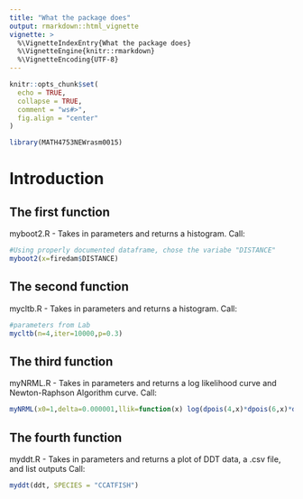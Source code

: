 ```yaml
---
title: "What the package does"
output: rmarkdown::html_vignette
vignette: >
  %\VignetteIndexEntry{What the package does}
  %\VignetteEngine{knitr::rmarkdown}
  %\VignetteEncoding{UTF-8}
---
```


```r
knitr::opts_chunk$set(
  echo = TRUE,
  collapse = TRUE,
  comment = "ws#>",
  fig.align = "center"
)
```

```r
library(MATH4753NEWrasm0015)
```

# Introduction

## The first function
myboot2.R - Takes in parameters and returns a histogram.
Call:
```r
#Using properly documented dataframe, chose the variabe "DISTANCE"
myboot2(x=firedam$DISTANCE)
```

## The second function
mycltb.R - Takes in parameters and returns a histogram.
Call:
```r
#parameters from Lab
mycltb(n=4,iter=10000,p=0.3)
```

## The third function
myNRML.R - Takes in parameters and returns a log likelihood curve and Newton-Raphson Algorithm curve.
Call:
```r
myNRML(x0=1,delta=0.000001,llik=function(x) log(dpois(4,x)*dpois(6,x)*dpois(7,x)*dpois(6,x)*dpois(5,x)),xrange=c(0,20),parameter="lambda")
```

## The fourth function
myddt.R - Takes in parameters and returns a plot of DDT data, a .csv file, and list outputs
Call:
```r
myddt(ddt, SPECIES = "CCATFISH")
```




